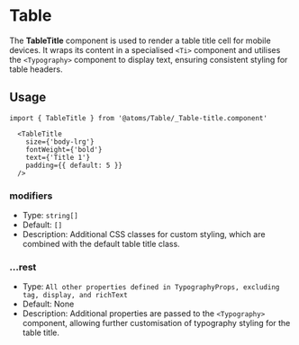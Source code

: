 
<Meta title='Atoms/Table/Table-title' />

# Table

The **TableTitle** component is used to render a table title cell for mobile devices. It wraps its content in a specialised `<Ti>` component and utilises the `<Typography>` component to display text, ensuring consistent styling for table headers.

## Usage

```tsx
import { TableTitle } from '@atoms/Table/_Table-title.component'
```

```tsx
  <TableTitle
    size={'body-lrg'}
    fontWeight={'bold'}
    text={'Title 1'}
    padding={{ default: 5 }}
  />
```

### modifiers

- Type: `string[]`
- Default: `[]`
- Description: Additional CSS classes for custom styling, which are combined with the default table title class.

### ...rest

- Type: `All other properties defined in TypographyProps, excluding tag, display, and richText`
- Default: None
- Description: Additional properties are passed to the `<Typography>` component, allowing further customisation of typography styling for the table title.

